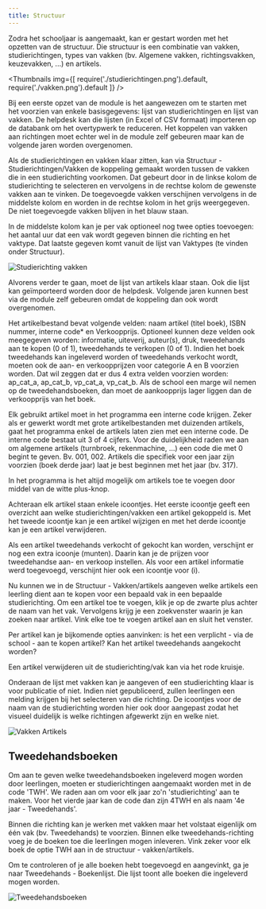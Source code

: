 ```yaml
---
title: Structuur
---
```


Zodra het schooljaar is aangemaakt, kan er gestart worden met het opzetten van de structuur. Die structuur is een combinatie van vakken, studierichtingen, types van vakken (bv. Algemene vakken, richtingsvakken, keuzevakken, ...) en artikels.

<Thumbnails img={[
    require('./studierichtingen.png').default, 
    require('./vakken.png').default
]} />

Bij een eerste opzet van de module is het aangewezen om te starten met het voorzien van enkele basisgegevens: lijst van studierichtingen en lijst van vakken. De helpdesk kan die lijsten (in Excel of CSV formaat) importeren op de databank om het overtypwerk te reduceren. Het koppelen van vakken aan richtingen moet echter wel in de module zelf gebeuren maar kan de volgende jaren worden overgenomen.

Als de studierichtingen en vakken klaar zitten, kan via Structuur - Studierichtingen/Vakken de koppeling gemaakt worden tussen de vakken die in een studierichting voorkomen. Dat gebeurt door in de linkse kolom de studierichting te selecteren en vervolgens in de rechtse kolom de gewenste vakken aan te vinken. De toegevoegde vakken verschijnen vervolgens in de middelste kolom en worden in de rechtse kolom in het grijs weergegeven. De niet toegevoegde vakken blijven in het blauw staan.

In de middelste kolom kan je per vak optioneel nog twee opties toevoegen: het aantal uur dat een vak wordt gegeven binnen die richting en het vaktype. Dat laatste gegeven komt vanuit de lijst van Vaktypes (te vinden onder Structuur). 

![Studierichting vakken](./studierichting_vakken.png)

Alvorens verder te gaan, moet de lijst van artikels klaar staan. Ook die lijst kan geïmporteerd worden door de helpdesk. Volgende jaren kunnen best via de module zelf gebeuren omdat de koppeling dan ook wordt overgenomen.

Het artikelbestand bevat volgende velden: naam artikel (titel boek), ISBN nummer, interne code* en Verkoopprijs. Optioneel kunnen deze velden ook meegegeven worden: informatie, uiteverij, auteur(s), druk, tweedehands aan te kopen (0 of 1), tweedehands te verkopen (0 of 1). Indien het boek tweedehands kan ingeleverd worden of tweedehands verkocht wordt, moeten ook de aan- en verkoopprijzen voor categorie A en B voorzien worden. Dat wil zeggen dat er dus 4 extra velden voorzien worden: ap_cat_a, ap_cat_b, vp_cat_a, vp_cat_b. Als de school een marge wil nemen op de tweedehandsboeken, dan moet de aankoopprijs lager liggen dan de verkoopprijs van het boek.

Elk gebruikt artikel moet in het programma een interne code krijgen. Zeker als er gewerkt wordt met grote artikelbestanden met duizenden artikels, gaat het programma enkel de artikels laten zien met een interne code. De interne code bestaat uit 3 of 4 cijfers. Voor de duidelijkheid raden we aan om algemene artikels (turnbroek, rekenmachine, ...) een code die met 0 begint te geven. Bv. 001, 002. Artikels die specifiek voor een jaar zijn voorzien (boek derde jaar) laat je best beginnen met het jaar (bv. 317).

In het programma is het altijd mogelijk om artikels toe te voegen door middel van de witte plus-knop.

Achteraan elk artikel staan enkele icoontjes. Het eerste icoontje geeft een overzicht aan welke studierichtingen/vakken een artikel gekoppeld is.
Met het tweede icoontje kan je een artikel wijzigen en met het derde icoontje kan je een artikel verwijderen.

Als een artikel tweedehands verkocht of gekocht kan worden, verschijnt er nog een extra icoonje (munten). Daarin kan je de prijzen voor tweedehandse aan- en verkoop instellen.
Als voor een artikel informatie werd toegevoegd, verschijnt hier ook een icoontje voor (i).

Nu kunnen we in de Structuur - Vakken/artikels aangeven welke artikels een leerling dient aan te kopen voor een bepaald vak in een bepaalde studierichting. Om een artikel toe te voegen, klik je op de zwarte plus achter de naam van het vak. Vervolgens krijg je een zoekvenster waarin je kan zoeken naar artikel. Vink elke toe te voegen artikel aan en sluit het venster.

Per artikel kan je bijkomende opties aanvinken: is het een verplicht - via de school - aan te kopen artikel? Kan het artikel tweedehands aangekocht worden?

Een artikel verwijderen uit de studierichting/vak kan via het rode kruisje.

Onderaan de lijst met vakken kan je aangeven of een studierichting klaar is voor publicatie of niet. Indien niet gepubliceerd, zullen leerlingen een melding krijgen bij het selecteren van die richting. De icoontjes voor de naam van de studierichting worden hier ook door aangepast zodat het visueel duidelijk is welke richtingen afgewerkt zijn en welke niet.

![Vakken Artikels](./vakken_artikels.png)

## Tweedehandsboeken

Om aan te geven welke tweedehandsboeken ingeleverd mogen worden door leerlingen, moeten er studierichtingen aangemaakt worden met in de code 'TWH'. We raden aan om voor elk jaar zo'n 'studierichting' aan te maken. Voor het vierde jaar kan de code dan zijn 4TWH en als naam '4e jaar - Tweedehands'.

Binnen die richting kan je werken met vakken maar het volstaat eigenlijk om één vak (bv. Tweedehands) te voorzien. Binnen elke tweedehands-richting voeg je de boeken toe die leerlingen mogen inleveren. Vink zeker voor elk boek de optie TWH aan in de structuur - vakken/artikels.

Om te controleren of je alle boeken hebt toegevoegd en aangevinkt, ga je naar Tweedehands - Boekenlijst. Die lijst toont alle boeken die ingeleverd mogen worden.

![Tweedehandsboeken](./tweedehands.png)
